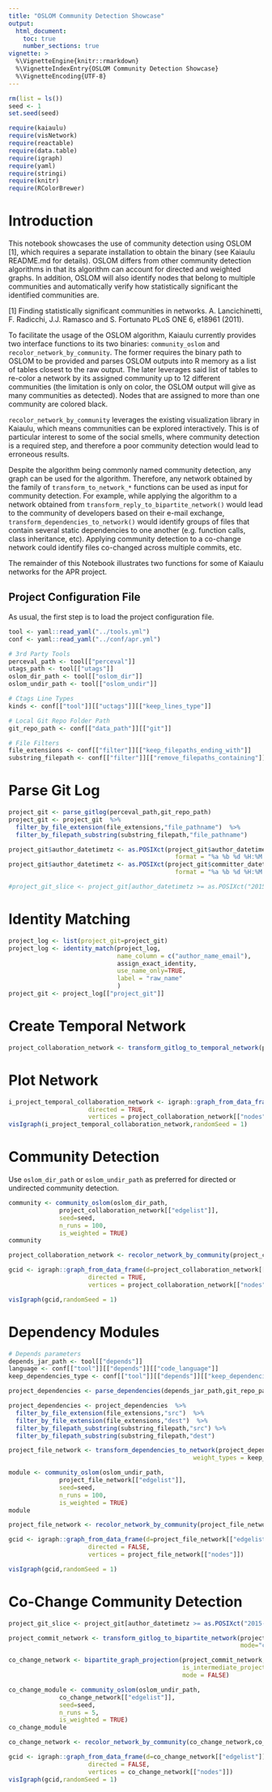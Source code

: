 ```yaml
---
title: "OSLOM Community Detection Showcase"
output: 
  html_document:
    toc: true
    number_sections: true
vignette: >
  %\VignetteEngine{knitr::rmarkdown}
  %\VignetteIndexEntry{OSLOM Community Detection Showcase}
  %\VignetteEncoding{UTF-8}
---
```



```r
rm(list = ls())
seed <- 1
set.seed(seed)
```

```r
require(kaiaulu)
require(visNetwork)
require(reactable)
require(data.table)
require(igraph)
require(yaml)
require(stringi)
require(knitr)
require(RColorBrewer)
```

# Introduction

This notebook showcases the use of community detection using OSLOM [1], which requires a separate installation to obtain the binary (see Kaiaulu README.md for details). OSLOM differs from other community detection algorithms in that its algorithm can account for directed and weighted graphs. In addition, OSLOM will also identify nodes that belong to multiple communities and automatically verify how statistically significant the identified communities are. 

[1] Finding statistically significant communities in networks. A. Lancichinetti, F. Radicchi, J.J. Ramasco and S. Fortunato PLoS ONE 6, e18961 (2011).

To facilitate the usage of the OSLOM algorithm, Kaiaulu currently provides two interface functions to its two binaries: `community_oslom` and `recolor_network_by_community`. The former requires the binary path to OSLOM to be provided and parses OSLOM outputs into R memory as a list of tables closest to the raw output. The later leverages said list of tables to re-color a network by its assigned community up to 12 different communities (the limitation is only on color, the OSLOM output will give as many communities as detected). Nodes that are assigned to more than one community are colored black. 

`recolor_network_by_community` leverages the existing visualization library in Kaiaulu, which means communities can be explored interactively. This is of particular interest to some of the social smells, where community detection is a required step, and therefore a poor community detection would lead to erroneous results. 

Despite the algorithm being commonly named community detection, any graph can be used for the algorithm. Therefore, any network obtained by the family of `transform_to_network_*` functions can be used as input for community detection. For example, while applying the algorithm to a network obtained from `transform_reply_to_bipartite_network()` would lead to the community of developers based on their e-mail exchange, `transform_dependencies_to_network()` would identify groups of files that contain several static dependencies to one another (e.g. function calls, class inheritance, etc). Applying community detection to a co-change network could identify files co-changed across multiple commits, etc.

The remainder of this Notebook illustrates two functions for some of Kaiaulu networks for the APR project.    

## Project Configuration File 

As usual, the first step is to load the project configuration file. 

```r
tool <- yaml::read_yaml("../tools.yml")
conf <- yaml::read_yaml("../conf/apr.yml")

# 3rd Party Tools
perceval_path <- tool[["perceval"]]
utags_path <- tool[["utags"]]
oslom_dir_path <- tool[["oslom_dir"]]
oslom_undir_path <- tool[["oslom_undir"]]

# Ctags Line Types
kinds <- conf[["tool"]][["uctags"]][["keep_lines_type"]]

# Local Git Repo Folder Path
git_repo_path <- conf[["data_path"]][["git"]]

# File Filters
file_extensions <- conf[["filter"]][["keep_filepaths_ending_with"]]
substring_filepath <- conf[["filter"]][["remove_filepaths_containing"]]
```

# Parse Git Log

```r
project_git <- parse_gitlog(perceval_path,git_repo_path)
project_git <- project_git  %>%
  filter_by_file_extension(file_extensions,"file_pathname")  %>% 
  filter_by_filepath_substring(substring_filepath,"file_pathname")
```

```r
project_git$author_datetimetz <- as.POSIXct(project_git$author_datetimetz,
                                              format = "%a %b %d %H:%M:%S %Y %z", tz = "UTC")
project_git$author_datetimetz <- as.POSIXct(project_git$committer_datetimetz,
                                              format = "%a %b %d %H:%M:%S %Y %z", tz = "UTC")

#project_git_slice <- project_git[author_datetimetz >= as.POSIXct("2015-01-01", format = "%Y-%m-%d",tz = "UTC") & author_datetimetz < as.POSIXct("2015-12-31", format = "%Y-%m-%d",tz = "UTC")]
```

# Identity Matching 

```r
project_log <- list(project_git=project_git)
project_log <- identity_match(project_log,
                              name_column = c("author_name_email"),
                              assign_exact_identity,
                              use_name_only=TRUE,
                              label = "raw_name"
                              )
project_git <- project_log[["project_git"]]
```

# Create Temporal Network

```r
project_collaboration_network <- transform_gitlog_to_temporal_network(project_git,mode="author")
```

# Plot Network

```r

i_project_temporal_collaboration_network <- igraph::graph_from_data_frame(d=project_collaboration_network[["edgelist"]], 
                      directed = TRUE, 
                      vertices = project_collaboration_network[["nodes"]])
visIgraph(i_project_temporal_collaboration_network,randomSeed = 1)
```

# Community Detection

Use `oslom_dir_path` or `oslom_undir_path` as preferred for directed or undirected
 community detection.

```r
 
community <- community_oslom(oslom_dir_path,
              project_collaboration_network[["edgelist"]],
              seed=seed,
              n_runs = 100,
              is_weighted = TRUE)
community
```

```r
project_collaboration_network <- recolor_network_by_community(project_collaboration_network,community)

gcid <- igraph::graph_from_data_frame(d=project_collaboration_network[["edgelist"]], 
                      directed = TRUE,
                      vertices = project_collaboration_network[["nodes"]])

visIgraph(gcid,randomSeed = 1)
```




# Dependency Modules

```r
# Depends parameters
depends_jar_path <- tool[["depends"]]
language <- conf[["tool"]][["depends"]][["code_language"]]
keep_dependencies_type <- conf[["tool"]][["depends"]][["keep_dependencies_type"]]
```

```r
project_dependencies <- parse_dependencies(depends_jar_path,git_repo_path,language=language)
```

```r
project_dependencies <- project_dependencies  %>%
  filter_by_file_extension(file_extensions,"src")  %>% 
  filter_by_file_extension(file_extensions,"dest")  %>% 
  filter_by_filepath_substring(substring_filepath,"src") %>%
  filter_by_filepath_substring(substring_filepath,"dest")
```

```r
project_file_network <- transform_dependencies_to_network(project_dependencies,
                                                   weight_types = keep_dependencies_type)
```

```r
module <- community_oslom(oslom_undir_path,
              project_file_network[["edgelist"]],
              seed=seed,
              n_runs = 100,
              is_weighted = TRUE)
module
```

```r
project_file_network <- recolor_network_by_community(project_file_network,module)

gcid <- igraph::graph_from_data_frame(d=project_file_network[["edgelist"]], 
                      directed = FALSE,
                      vertices = project_file_network[["nodes"]])

visIgraph(gcid,randomSeed = 1)
```

# Co-Change Community Detection

```r

project_git_slice <- project_git[author_datetimetz >= as.POSIXct("2015-01-01", format = "%Y-%m-%d",tz = "UTC") & author_datetimetz < as.POSIXct("2019-12-31", format = "%Y-%m-%d",tz = "UTC")]

project_commit_network <- transform_gitlog_to_bipartite_network(project_git_slice,
                                                                mode="commit-file")

```

```r
co_change_network <- bipartite_graph_projection(project_commit_network,
                                                is_intermediate_projection = FALSE,
                                                mode = FALSE)
```

```r
co_change_module <- community_oslom(oslom_undir_path,
              co_change_network[["edgelist"]],
              seed=seed,
              n_runs = 5,
              is_weighted = TRUE)
co_change_module
```

```r
co_change_network <- recolor_network_by_community(co_change_network,co_change_module)

gcid <- igraph::graph_from_data_frame(d=co_change_network[["edgelist"]], 
                      directed = FALSE,
                      vertices = co_change_network[["nodes"]])
visIgraph(gcid,randomSeed = 1)
```
